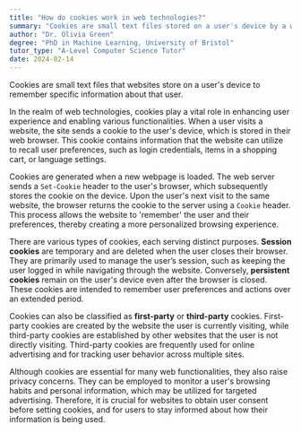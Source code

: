```yaml
---
title: "How do cookies work in web technologies?"
summary: "Cookies are small text files stored on a user's device by a website to remember information about the user."
author: "Dr. Olivia Green"
degree: "PhD in Machine Learning, University of Bristol"
tutor_type: "A-Level Computer Science Tutor"
date: 2024-02-14
---
```


Cookies are small text files that websites store on a user's device to remember specific information about that user.

In the realm of web technologies, cookies play a vital role in enhancing user experience and enabling various functionalities. When a user visits a website, the site sends a cookie to the user's device, which is stored in their web browser. This cookie contains information that the website can utilize to recall user preferences, such as login credentials, items in a shopping cart, or language settings.

Cookies are generated when a new webpage is loaded. The web server sends a `Set-Cookie` header to the user's browser, which subsequently stores the cookie on the device. Upon the user's next visit to the same website, the browser returns the cookie to the server using a `Cookie` header. This process allows the website to 'remember' the user and their preferences, thereby creating a more personalized browsing experience.

There are various types of cookies, each serving distinct purposes. **Session cookies** are temporary and are deleted when the user closes their browser. They are primarily used to manage the user’s session, such as keeping the user logged in while navigating through the website. Conversely, **persistent cookies** remain on the user's device even after the browser is closed. These cookies are intended to remember user preferences and actions over an extended period.

Cookies can also be classified as **first-party** or **third-party** cookies. First-party cookies are created by the website the user is currently visiting, while third-party cookies are established by other websites that the user is not directly visiting. Third-party cookies are frequently used for online advertising and for tracking user behavior across multiple sites.

Although cookies are essential for many web functionalities, they also raise privacy concerns. They can be employed to monitor a user's browsing habits and personal information, which may be utilized for targeted advertising. Therefore, it is crucial for websites to obtain user consent before setting cookies, and for users to stay informed about how their information is being used.
    